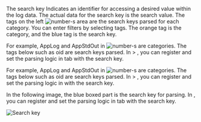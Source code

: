 <InDoc pages="log-search,aws-log-search">

The search key Indicates an identifier for accessing a desired value within the log data. The actual data for the search key is the search value. The tags on the left ![number-s](/img/number-02.png) area are the search keys parsed for each category. You can enter filters by selecting tags. The <span class='logwr'>orange</span> tag is the category, and the <span class='lowfg'>blue</span> tag is the search key.

</InDoc>

<InDoc pages='log-search'>

For example, <span class='logwr'>AppLog</span> and <span class='logwr'>AppStdOut</span> in ![number-s](/img/number-02.png) are categories. The tags below such as <span class='lowfg'>oid</span> are search keys parsed. In <Cmdname sid="side_log" className="uitext" /> &gt; <Cmdname sid="side_logSetting" className="uitext" />, you can register and set the parsing logic in <Cmdname sid="log_parser_setting" className="uitext" /> tab with the search key. 

</InDoc>

<InDoc pages='aws-log-search'>

For example, <span class='logwr'>AppLog</span> and <span class='logwr'>AppStdOut</span> in ![number-s](/img/number-02.png) are categories. The tags below such as <span class='lowfg'>oid</span> are search keys parsed. In <Cmdname sid="side_management" className="uitext" /> &gt; <Cmdname sid="side_logSetting" className="uitext" />, you can register and set the parsing logic in <Cmdname sid="log_parser_setting" className="uitext" /> with the search key.

</InDoc>

<InDoc pages="log-lt,aws-log-lt">

In the following image, the blue boxed part is the search key for parsing. In <Cmdname sid="side_logSetting" className="uitext" />, you can register and set the parsing logic in <Cmdname sid="log_parser_setting" className="uitext" /> tab with the search key.

![Search key](https://img.whatap.io/media/images/livetail_007_parsed_key.png)

</InDoc>
